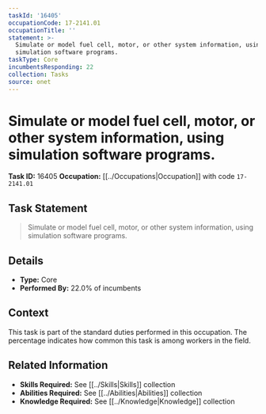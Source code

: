 ```yaml
---
taskId: '16405'
occupationCode: 17-2141.01
occupationTitle: ''
statement: >-
  Simulate or model fuel cell, motor, or other system information, using
  simulation software programs.
taskType: Core
incumbentsResponding: 22
collection: Tasks
source: onet
---
```

# Simulate or model fuel cell, motor, or other system information, using simulation software programs.

**Task ID:** 16405
**Occupation:** [[../Occupations|Occupation]] with code `17-2141.01`

## Task Statement

> Simulate or model fuel cell, motor, or other system information, using simulation software programs.

## Details

- **Type:** Core
- **Performed By:** 22.0% of incumbents

## Context

This task is part of the standard duties performed in this occupation. The percentage indicates how common this task is among workers in the field.

## Related Information

- **Skills Required:** See [[../Skills|Skills]] collection
- **Abilities Required:** See [[../Abilities|Abilities]] collection
- **Knowledge Required:** See [[../Knowledge|Knowledge]] collection
